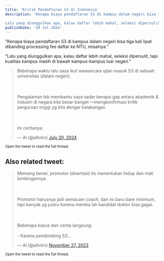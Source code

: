 ```yaml
---
title: 'Kritik Pendaftaran S3 di Indonesia'
description: 'Kenapa biaya pendaftaran S3 di kampus dalam negeri bisa tiga kali lipat dibanding processing fee daftar ke NTU, misalnya.

Lalu yang diunggulkan apa, kalau daftar lebih mahal, seleksi dipersulit, tapi kualitas kampus masih di bawah kampus-kampus luar negeri.'
publishDate: '20 Jul 2024'
---
```


"Kenapa biaya pendaftaran S3 di kampus dalam negeri bisa tiga kali lipat dibanding processing fee daftar ke NTU, misalnya."

"Lalu yang diunggulkan apa, kalau daftar lebih mahal, seleksi dipersulit, tapi kualitas kampus masih di bawah kampus-kampus luar negeri."

<blockquote class="twitter-tweet"><p lang="in" dir="ltr">Beberapa waktu lalu saya ikut wawancara ujian masuk S3 di sebuah universitas (dalam negeri).<br></br><br></br>Pengalaman tsb membantu saya sadar kenapa gap antara akademik &amp; industri di negara kita besar banget —mengkonfirmasi kritik perguruan tinggi yg kita dengar belakangan.<br></br><br></br>Ini ceritanya:</p>&mdash; Al (@alhrkn) <a href="https://twitter.com/alhrkn/status/1814651519075299371?ref_src=twsrc%5Etfw">July 20, 2024</a></blockquote>

<small> Open the tweet to read the full thread.</small>

Also related tweet:
---

<blockquote class="twitter-tweet"><p lang="in" dir="ltr">Memang bener, promotor (disertasi) itu menentukan hidup dan mati bimbingannya.<br></br><br></br>Promotor harusnya jadi semacam coach, dan ini baru bare minimum, tapi banyak yg justru karena mereka lah kandidat doktor bisa gagal.<br></br><br></br>Beberapa kasus dari cerita langsung:<br></br>- Karena pembimbing S3…</p>&mdash; Al (@alhrkn) <a href="https://twitter.com/alhrkn/status/1729119478418698648?ref_src=twsrc%5Etfw">November 27, 2023</a></blockquote>

<small> Open the tweet to read the full thread.</small>